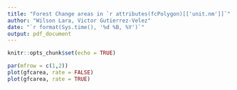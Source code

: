 ```yaml
---
title: "Forest Change areas in `r attributes(fcPolygon)[['unit.nm']]`"
author: "Wilson Lara, Victor Gutierrez-Velez"
date: "`r format(Sys.time(), '%d %B, %Y')`"
output: pdf_document
---
```


```r
knitr::opts_chunk$set(echo = TRUE)
```

```r
par(mfrow = c(1,2))
plot(gfcarea, rate = FALSE)
plot(gfcarea, rate = TRUE)
```


